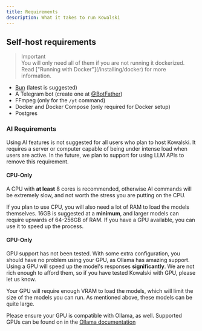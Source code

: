 ```yaml
---
title: Requirements
description: What it takes to run Kowalski
---
```


## Self-host requirements

<blockquote><div className="flex flex-row items-center gap-0.5 text-red-500"><TbAlertCircle /> Important</div> You will only need all of them if you are not running it dockerized. Read ["Running with Docker"](/installing/docker) for more information.</blockquote>

- [Bun](https://bun.sh) (latest is suggested)
- A Telegram bot (create one at [@BotFather](https://t.me/botfather))
- FFmpeg (only for the `/yt` command)
- Docker and Docker Compose (only required for Docker setup)
- Postgres

### AI Requirements

Using AI features is not suggested for all users who plan to host Kowalski. It requires a server or computer capable of being under intense load when users are active. In the future, we plan to support for using LLM APIs to remove this requirement.

#### CPU-Only

A CPU with **at least** 8 cores is recommended, otherwise AI commands will be extremely slow, and not worth the stress you are putting on the CPU.

If you plan to use CPU, you will also need a lot of RAM to load the models themselves. 16GB is suggested at a **minimum**, and larger models can require upwards of 64-256GB of RAM. If you have a GPU available, you can use it to speed up the process.

#### GPU-Only

GPU support has not been tested. With some extra configuration, you should have no problem using your GPU, as Ollama has amazing support. Using a GPU will speed up the model's responses **significantly**. We are not rich enough to afford them, so if you have tested Kowalski with GPU, please let us know.

Your GPU will require enough VRAM to load the models, which will limit the size of the models you can run. As mentioned above, these models can be quite large.

Please ensure your GPU is compatible with Ollama, as well. Supported GPUs can be found on in the [Ollama documentation](https://github.com/ollama/ollama/blob/main/docs/gpu.md)

<Cards>
    <Card title="Install in Docker" href="/installing/docker" />
    <Card title="Install Locally" href="/installing/local" />
</Cards>
